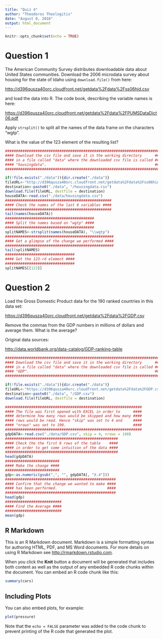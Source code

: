 ```yaml
---
title: "Quiz 4"
author: "Theodoros Theologitis"
date: "August 8, 2016"
output: html_document
---
```


```r
knitr::opts_chunk$set(echo = TRUE)
```
# Question 1

The American Community Survey distributes downloadable data about United States communities. Download the 2006 microdata survey about housing for the state of Idaho using `download.file()` from here:

<http://d396qusza40orc.cloudfront.net/getdata%2Fdata%2Fss06hid.csv>

and load the data into R. The code book, describing the variable names is here:

<https://d396qusza40orc.cloudfront.net/getdata%2Fdata%2FPUMSDataDict06.pdf>

Apply `strsplit()` to split all the names of the data frame on the characters "wgtp". 

What is the value of the 123 element of the resulting list?

```r
#########################################################################
#### Download the csv file and save it in the working directory      ####
#### in a file called "data" where the downloaded csv file is called ####
#### "housingdata".                                                  ####
#########################################################################

if(!file.exists("./data")){dir.create("./data")}
fileURL<-"http://d396qusza40orc.cloudfront.net/getdata%2Fdata%2Fss06hid.csv"
destination<-paste0("./data", "/housingdata.csv")
download.file(fileURL, destfile = destination)
houseDATA<-read.csv("./data/housingdata.csv")
#################################################
#### Check the names of the last 6 variables ####
#################################################
tail(names(houseDATA))
#########################################
#### Split the names based on "wgtp" ####
#########################################
splitNAMES<-strsplit(names(houseDATA), "\\wgtp")
##################################################
#### Get a glimpse of the change we performed ####
##################################################
tail(splitNAMES)
################################
#### Get the 123-rd element ####
################################
splitNAMES[[123]]
```

# Question 2
Load the Gross Domestic Product data for the 190 ranked countries in this data set:

<https://d396qusza40orc.cloudfront.net/getdata%2Fdata%2FGDP.csv>

Remove the commas from the GDP numbers in millions of dollars and average them. What is the average?

Original data sources:

<http://data.worldbank.org/data-catalog/GDP-ranking-table>

```r
#########################################################################
#### Download the csv file and save it in the working directory      ####
#### in a file called "data" where the downloaded csv file is called ####
#### "GDP".                                                          ####
#########################################################################

if(!file.exists("./data")){dir.create("./data")}
fileURL<-"https://d396qusza40orc.cloudfront.net/getdata%2Fdata%2FGDP.csv"
destination<-paste0("./data", "/GDP.csv")
download.file(fileURL, destfile = destination)

###############################################################
#### The file was first opened with EXCEL in order to      ####
#### determine how many rows would be skipped and how many ####
#### rows would be read. Hence "skip" was set to 4 and     ####
#### "nrows" was set to 190.                               ####
###############################################################
gdpDATA<-read.csv("./data/GDP.csv", skip = 4, nrows = 190)
####################################################
#### Check the the first 6 rows of the table    ####
#### in order to get some intuition of the data ####
####################################################
head(gdpDATA)
#########################
#### Make the change ####
#########################
gdp<-as.numeric(gsub(",", "", gdpDATA[, "X.4"]))
###################################################
#### Confirm that the change we wanted to make ####
#### has been performed.                       ####
###################################################
head(gdp)
##########################
#### Find the Average ####
##########################
mean(gdp)
```



## R Markdown

This is an R Markdown document. Markdown is a simple formatting syntax for authoring HTML, PDF, and MS Word documents. For more details on using R Markdown see <http://rmarkdown.rstudio.com>.

When you click the **Knit** button a document will be generated that includes both content as well as the output of any embedded R code chunks within the document. You can embed an R code chunk like this:

```r
summary(cars)
```

## Including Plots

You can also embed plots, for example:

```r
plot(pressure)
```

Note that the `echo = FALSE` parameter was added to the code chunk to prevent printing of the R code that generated the plot.
